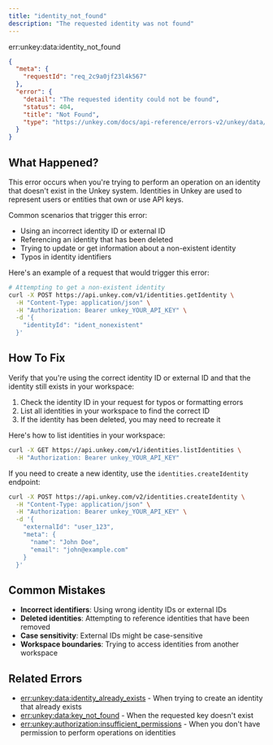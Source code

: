 ```yaml
---
title: "identity_not_found"
description: "The requested identity was not found"
---
```


<Danger>
err:unkey:data:identity_not_found
</Danger>


```json Example
{
  "meta": {
    "requestId": "req_2c9a0jf23l4k567"
  },
  "error": {
    "detail": "The requested identity could not be found",
    "status": 404,
    "title": "Not Found",
    "type": "https://unkey.com/docs/api-reference/errors-v2/unkey/data/identity_not_found"
  }
}
```

## What Happened?

This error occurs when you're trying to perform an operation on an identity that doesn't exist in the Unkey system. Identities in Unkey are used to represent users or entities that own or use API keys.

Common scenarios that trigger this error:
- Using an incorrect identity ID or external ID
- Referencing an identity that has been deleted
- Trying to update or get information about a non-existent identity
- Typos in identity identifiers

Here's an example of a request that would trigger this error:

```bash
# Attempting to get a non-existent identity
curl -X POST https://api.unkey.com/v1/identities.getIdentity \
  -H "Content-Type: application/json" \
  -H "Authorization: Bearer unkey_YOUR_API_KEY" \
  -d '{
    "identityId": "ident_nonexistent"
  }'
```

## How To Fix

Verify that you're using the correct identity ID or external ID and that the identity still exists in your workspace:

1. Check the identity ID in your request for typos or formatting errors
2. List all identities in your workspace to find the correct ID
3. If the identity has been deleted, you may need to recreate it

Here's how to list identities in your workspace:

```bash
curl -X GET https://api.unkey.com/v1/identities.listIdentities \
  -H "Authorization: Bearer unkey_YOUR_API_KEY"
```

If you need to create a new identity, use the `identities.createIdentity` endpoint:

```bash
curl -X POST https://api.unkey.com/v2/identities.createIdentity \
  -H "Content-Type: application/json" \
  -H "Authorization: Bearer unkey_YOUR_API_KEY" \
  -d '{
    "externalId": "user_123",
    "meta": {
      "name": "John Doe",
      "email": "john@example.com"
    }
  }'
```

## Common Mistakes

- **Incorrect identifiers**: Using wrong identity IDs or external IDs
- **Deleted identities**: Attempting to reference identities that have been removed
- **Case sensitivity**: External IDs might be case-sensitive
- **Workspace boundaries**: Trying to access identities from another workspace

## Related Errors
- [err:unkey:data:identity_already_exists](./identity_already_exists) - When trying to create an identity that already exists
- [err:unkey:data:key_not_found](./key_not_found) - When the requested key doesn't exist
- [err:unkey:authorization:insufficient_permissions](../authorization/insufficient_permissions) - When you don't have permission to perform operations on identities
